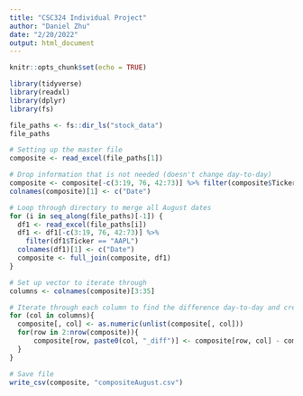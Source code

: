 ```yaml
---
title: "CSC324 Individual Project"
author: "Daniel Zhu"
date: "2/20/2022"
output: html_document
---
```


```r
knitr::opts_chunk$set(echo = TRUE)
```

```r
library(tidyverse)
library(readxl)
library(dplyr)
library(fs)
```


```r
file_paths <- fs::dir_ls("stock_data")
file_paths

# Setting up the master file
composite <- read_excel(file_paths[1])

# Drop information that is not needed (doesn't change day-to-day)
composite <- composite[-c(3:19, 76, 42:73)] %>% filter(composite$Ticker == "AAPL")
colnames(composite)[1] <- c("Date")

# Loop through directory to merge all August dates
for (i in seq_along(file_paths)[-1]) {
  df1 <- read_excel(file_paths[i]) 
  df1 <- df1[-c(3:19, 76, 42:73)] %>%
    filter(df1$Ticker == "AAPL")
  colnames(df1)[1] <- c("Date")
  composite <- full_join(composite, df1)
}

# Set up vector to iterate through
columns <- colnames(composite)[3:35]

# Iterate through each column to find the difference day-to-day and create a new column
for (col in columns){
  composite[, col] <- as.numeric(unlist(composite[, col]))
  for(row in 2:nrow(composite)){
      composite[row, paste0(col, "_diff")] <- composite[row, col] - composite[row - 1, col]
  }
}

# Save file
write_csv(composite, "compositeAugust.csv")
```

